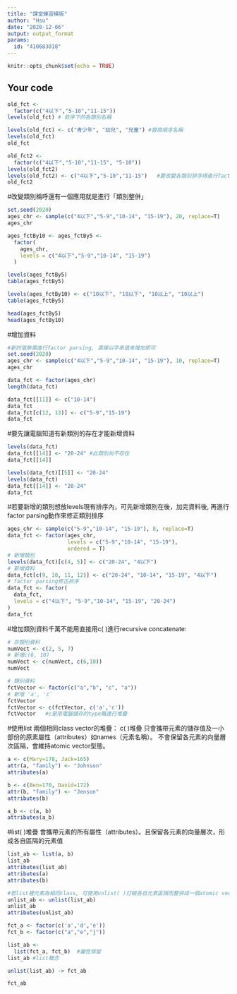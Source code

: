 ---
title: "課堂練習模版"
author: "Hsu"
date: "2020-12-06"
output: output_format
params:
  id: "410683018"
---

```{r setup, include=FALSE}
knitr::opts_chunk$set(echo = TRUE)
```

## Your code

```{r}
old_fct <- 
  factor(c("4以下","5-10","11-15"))
levels(old_fct) # 依序下的各類別名稱
```
```{r}
levels(old_fct) <- c("青少年", "幼兒", "兒童") #替換順序名稱
levels(old_fct)
old_fct
```
```{r}
old_fct2 <- 
  factor(c("4以下","5-10","11-15", "5-10"))
levels(old_fct2)
levels(old_fct2) <- c("4以下","5-10","11-15")   #要改變各類別排序得進行factor parsing的動作電腦才真的懂，以上是改變名稱
old_fct2
```
#改變類別稱呼還有一個應用就是進行「類別整併」
```{r}
set.seed(2020)
ages_chr <- sample(c("4以下","5-9","10-14", "15-19"), 20, replace=T)
ages_chr
```
```{r}
ages_fctBy10 <- ages_fctBy5 <- 
  factor(
    ages_chr,
    levels = c("4以下","5-9","10-14", "15-19")
  )

levels(ages_fctBy5)
table(ages_fctBy5)
```
```{r}
levels(ages_fctBy10) <- c("10以下", "10以下", "10以上", "10以上")
table(ages_fctBy5)
```
```{r}
head(ages_fctBy5)
head(ages_fctBy10)
```
#增加資料
```{r}
#新的值無需進行factor parsing, 直接以字串值來增加即可
set.seed(2020)
ages_chr <- sample(c("4以下","5-9","10-14", "15-19"), 10, replace=T)
ages_chr
```
```{r}
data_fct <- factor(ages_chr)
length(data_fct)
```
```{r}
data_fct[[11]] <- c("10-14")
data_fct
data_fct[c(12, 13)] <- c("5-9","15-19")
data_fct
```
#要先讓電腦知道有新類別的存在才能新增資料
```{r}
levels(data_fct) 
data_fct[[14]] <- "20-24" #此類別尚不存在
data_fct[[14]]
```
```{r}
levels(data_fct)[[5]] <- "20-24"
levels(data_fct)
data_fct[[14]] <- "20-24"
data_fct
```
#若要新增的類別想放levels現有排序內，可先新增類別在後，加完資料後, 再進行factor parsing動作來修正類別排序
```{r}
ages_chr <- sample(c("5-9","10-14", "15-19"), 8, replace=T)
data_fct <- factor(ages_chr,
                   levels = c("5-9","10-14", "15-19"),
                   ordered = T)
# 新增類別
levels(data_fct)[c(4, 5)] <- c("20-24", "4以下")
# 新增資料
data_fct[c(9, 10, 11, 12)] <- c("20-24", "10-14", "15-19", "4以下")
# factor parsing修正排序
data_fct <- factor(
  data_fct,
  levels = c("4以下", "5-9","10-14", "15-19", "20-24")
)
data_fct
```
#增加類別資料千萬不能用直接用c( )進行recursive concatenate:
```{r}
# 非類別資料
numVect <- c(2, 5, 7)
# 新增c(6, 10)
numVect <- c(numVect, c(6,10))
numVect
```
```{r}
# 類別資料
fctVector <- factor(c("a","b", "c", "a"))
# 新增 'a', 'c'
fctVector
fctVector <- c(fctVector, c('a','c'))
fctVector   #c是用電腦儲存的type職進行堆疊
```
#使用list
兩個相同class vector的堆疊：
c( )堆疊
只會攜帶元素的儲存值及一小部份的原素屬性（attributes）如names（元素名稱）。
不會保留各元素的向量層次區隔，會維持atomic vector型態。
```{r}
a <- c(Mary=178, Jack=165)
attr(a, "family") <- "Johnson"
attributes(a)

b <- c(Ben=170, David=172)
attr(b, "family") <- "Jenson"
attributes(b)

a_b <- c(a, b)
attributes(a_b)
```
#list( )堆疊
會攜帶元素的所有屬性（attributes）。且保留各元素的向量層次，形成各自區隔的元素值
```{r}
list_ab <- list(a, b)
list_ab
attributes(list_ab)
attributes(a)
attributes(b)
```
```{r}
#若list裡元素為相同class, 可使用unlist( )打破各自元素區隔而整併成一個atomic vector
unlist_ab <- unlist(list_ab)
unlist_ab
attributes(unlist_ab)
```
```{r}
fct_a <- factor(c('a','d','e'))
fct_b <- factor(c("a","e","j"))

list_ab <- 
  list(fct_a, fct_b)  #屬性保留
list_ab #list概念

unlist(list_ab) -> fct_ab

fct_ab
```

